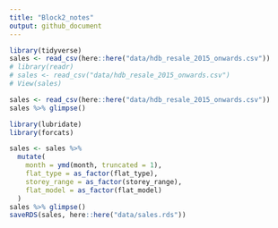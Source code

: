 ```yaml
---
title: "Block2_notes"
output: github_document
---
```


```r
library(tidyverse)
sales <- read_csv(here::here("data/hdb_resale_2015_onwards.csv"))
# library(readr)
# sales <- read_csv("data/hdb_resale_2015_onwards.csv")
# View(sales)
```
```r
sales <- read_csv(here::here("data/hdb_resale_2015_onwards.csv"))
sales %>% glimpse()
```
```r
library(lubridate)
library(forcats)

sales <- sales %>%
  mutate(
    month = ymd(month, truncated = 1),
    flat_type = as_factor(flat_type),
    storey_range = as_factor(storey_range),
    flat_model = as_factor(flat_model)
  )
sales %>% glimpse()
saveRDS(sales, here::here("data/sales.rds"))
```
